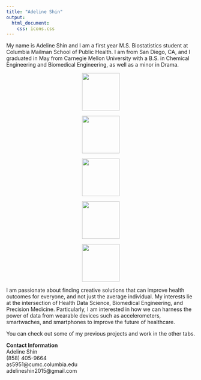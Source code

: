 ```yaml
---
title: "Adeline Shin"
output: 
  html_document:
    css: icons.css
---
```

<head>
<!-- Global site tag (gtag.js) - Google Analytics -->
<script async src="https://www.googletagmanager.com/gtag/js?id=UA-91329217-2"></script>
<script>
  window.dataLayer = window.dataLayer || [];
  function gtag(){dataLayer.push(arguments);}
  gtag('js', new Date());

  gtag('config', 'UA-91329217-2');
</script>
</head>

<!-- <br> <center> -->
<!-- <img src="./files/DSC_0082.jpg" style="border:5px solid" width="600" height="auto" alt="centered image"> -->
<!-- </center> <br> -->

My name is Adeline Shin and I am a first year M.S. Biostatistics student at Columbia Mailman School of Public Health. I am from San Diego, CA, and I graduated in May from Carnegie Mellon University with a B.S. in Chemical Engineering and Biomedical Engineering, as well as a minor in Drama.

<center>
<div id="hex1" class="hexagon-wrapper">
  <a href="covid19.html">
  <img border="0" src="./files/covid_hex.png" width="100" height="auto"> </a>
</div>

<div id="hex2" class="hexagon-wrapper">
  <a href="nyctaxis.html">
  <img border="0" src="./files/taxi_hex.png" width="100" height="auto"> </a>
</div>

<div id="hex3" class="hexagon-wrapper">
  <a href="resume.html">
  <img border="0" src="./files/name_hex.png" width="100" height="auto"> </a>
</div>

<div id="hex4" class="hexagon-wrapper">
  <a href="medtronic.html">
  <img border="0" src="./files/scoliosis_hex.png" width="100" height="auto"> </a>
</div>

<div id="hex5" class="hexagon-wrapper">
  <a href="chocline.html">
  <img border="0" src="./files/chocline_hex.png" width="100" height="auto"> </a> 
</div>
</center>

I am passionate about finding creative solutions that can improve health outcomes for everyone, and not just the average individual. My interests lie at the intersection of Health Data Science, Biomedical Engineering, and Precision Medicine. Particularly, I am interested in how we can harness the power of data from wearable devices such as accelerometers, smartwaches, and smartphones to improve the future of healthcare.

You can check out some of my previous projects and work in the other tabs.
<br>

**Contact Information**  
Adeline Shin  
(858) 405-9664  
as5951@cumc.columbia.edu  
adelineshin2015@gmail.com
